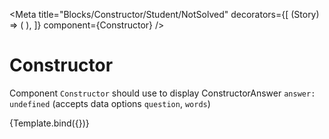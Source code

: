 
<Meta
  title="Blocks/Constructor/Student/NotSolved"
  decorators={[
    (Story) => (
      <LearnContextDecorator>
        <Story />
      </LearnContextDecorator>
    ),
  ]}
  component={Constructor}
/>

# Constructor

Component `Constructor` should use to display ConstructorAnswer `answer: undefined` (accepts data options `question`, `words`)


<Canvas>
  <Story
    name="Many words"
    args={{
      answer: undefined,
      content: {
        data: {
          question: 'Дизайн должен быть в порядке.',
          words: [
            'Lorem',
            'ipsum',
            'dolor',
            'sit',
            'amet,',
            'consectetur',
            'adipiscing',
            'elit,',
            'sed',
            'do',
            'eiusmod',
            'tempor',
            'incididunt',
            'ut',
            'labore',
            'et',
            'dolore',
            'magna',
            'aliqua.',
            'Ut',
            'enim',
            'ad',
            'minim',
            'veniam,',
            'quis',
            'nostrud',
            'exercitation',
            'ullamco',
            'laboris',
          ],
        },
      },
      blockId: 'Test id',
      revision: 'Test revision',
    }}
  >
    {Template.bind({})}
  </Story>
</Canvas>
